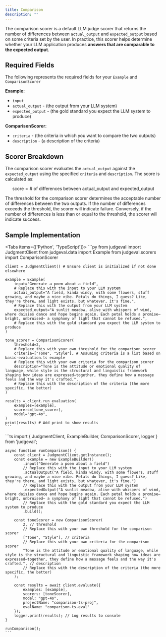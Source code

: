 ```yaml
---
title: Comparison
description: ""
---
```


The comparison scorer is a default LLM judge scorer that returns the number of differences between `actual_output` and `expected_output` based on some criteria set by the user.
In practice, this scorer helps determine whether your LLM application produces **answers that are comparable to the expected output**.

## Required Fields

The following represents the required fields for your `Example` and `ComparisonScorer`

**Example:**
- `input`
- `actual_output` - (the output from your LLM system)
- `expected_output` - (the gold standard you expect the LLM system to produce)

**ComparisonScorer:**
- `criteria` - (the criteria in which you want to compare the two outputs)
- `description` - (a description of the criteria)

## Scorer Breakdown

The comparison scorer evaluates the `actual_output` against the `expected_output` using the specified `criteria` and `description`. The score is calculated as:

$$
\text{score} = \# \text{ of differences between } \text{actual\_output} \text{ and } \text{expected\_output}
$$

The threshold for the comparison scorer determines the acceptable number of differences between the two outputs. If the number of differences exceeds the threshold, the scorer will indicate failure. Conversely, if the number of differences is less than or equal to the threshold, the scorer will indicate success.

## Sample Implementation

<Tabs items={['Python', 'TypeScript']}>
  <Tab value="Python">
    ```py
    from judgeval import JudgmentClient
    from judgeval.data import Example
    from judgeval.scorers import ComparisonScorer

    client = JudgmentClient() # Ensure client is initialized if not done elsewhere

    example = Example(
        input="Generate a poem about a field",
        # Replace this with the input to your LLM system
        actual_output="A field, kinda windy, with some flowers, stuff growing, and maybe a nice vibe. Petals do things, I guess? Like, they're there… and light exists, but whatever, it's fine.",
        # Replace this with the output from your LLM system
        expected_output="A sunlit meadow, alive with whispers of wind, where daisies dance and hope begins again. Each petal holds a promise—bright, unbruised— a symphony of light that cannot be refused.",
        # Replace this with the gold standard you expect the LLM system to produce
    )

    tone_scorer = ComparisonScorer(
        threshold=2,
        # Replace this with your own threshold for the comparison scorer
        criteria=["Tone", "Style"], # Assuming criteria is a list based on basic-evaluation.ts example
        # Replace this with your own criteria for the comparison scorer
        description="Tone is the attitude or emotional quality of language, while style is the structural and linguistic framework shaping how ideas are expressed—together, they define how a message feels and the way it's crafted.",
        # Replace this with the description of the criteria (the more specific, the better)
    )

    results = client.run_evaluation(
        examples=[example],
        scorers=[tone_scorer],
        model="gpt-4o",
    )
    print(results) # Add print to show results
    ```
  </Tab>
  <Tab value="TypeScript">
    ```ts
    import { JudgmentClient, ExampleBuilder, ComparisonScorer, logger } from 'judgeval';

    async function runComparison() {
        const client = JudgmentClient.getInstance();
        const example = new ExampleBuilder()
            .input("Generate a poem about a field")
            // Replace this with the input to your LLM system
            .actualOutput("A field, kinda windy, with some flowers, stuff growing, and maybe a nice vibe. Petals do things, I guess? Like, they're there… and light exists, but whatever, it's fine.")
            // Replace this with the output from your LLM system
            .expectedOutput("A sunlit meadow, alive with whispers of wind, where daisies dance and hope begins again. Each petal holds a promise—bright, unbruised— a symphony of light that cannot be refused.")
            // Replace this with the gold standard you expect the LLM system to produce
            .build();

        const toneScorer = new ComparisonScorer(
            2, // threshold
            // Replace this with your own threshold for the comparison scorer
            ["Tone", "Style"], // criteria
            // Replace this with your own criteria for the comparison scorer
            "Tone is the attitude or emotional quality of language, while style is the structural and linguistic framework shaping how ideas are expressed—together, they define how a message feels and the way it's crafted.", // description
            // Replace this with the description of the criteria (the more specific, the better)
        );

        const results = await client.evaluate({
            examples: [example],
            scorers: [toneScorer],
            model: "gpt-4o",
            projectName: "comparison-ts-proj",
            evalName: "comparison-ts-eval"
        });
        logger.print(results); // Log results to console
    }

    runComparison();
    ```
  </Tab>
</Tabs>